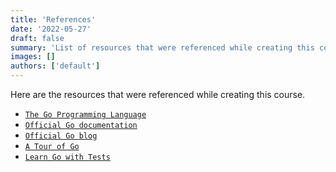 ```yaml
---
title: 'References'
date: '2022-05-27'
draft: false
summary: 'List of resources that were referenced while creating this course.'
images: []
authors: ['default']
---
```


Here are the resources that were referenced while creating this course.

- [`The Go Programming Language`](https://www.gopl.io)
- [`Official Go documentation`](https://go.dev/doc)
- [`Official Go blog`](https://go.dev/blog)
- [`A Tour of Go`](https://go.dev/tour)
- [`Learn Go with Tests`](https://quii.gitbook.io/learn-go-with-tests)
